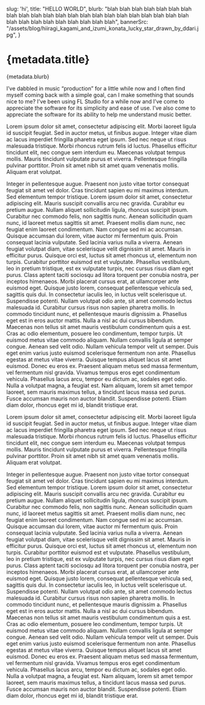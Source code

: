   slug: 'hi',
  title: "HELLO WORLD",
  blurb: "blah blah blah blah blah blah blah blah blah blah blah blah blah blah blah blah blah blah blah blah blah blah blah blah blah blah blah blah blah blah blah",
  bannerSrc: "/assets/blog/hiiragi_kagami_and_izumi_konata_lucky_star_drawn_by_ddari.jpg",
}

# {metadata.title}
<Banner src={metadata.bannerSrc} />
<Blurb>{metadata.blurb}</Blurb>

I’ve dabbled in music “production” for a little while now and I often find myself coming back with a simple goal, can I make something that sounds nice to me? I’ve been using FL Studio for a while now and I’ve come to appreciate the software for its simplicity and ease of use. I’ve also come to appreciate the software for its ability to help me understand music better.

Lorem ipsum dolor sit amet, consectetur adipiscing elit. Morbi laoreet ligula id suscipit feugiat. Sed in auctor metus, ut finibus augue. Integer vitae diam ac lacus imperdiet fringilla pharetra eget ipsum. Sed nec neque ut risus malesuada tristique. Morbi rhoncus rutrum felis id luctus. Phasellus efficitur tincidunt elit, nec congue sem interdum eu. Maecenas volutpat tempus mollis. Mauris tincidunt vulputate purus et viverra. Pellentesque fringilla pulvinar porttitor. Proin sit amet nibh sit amet quam venenatis mollis. Aliquam erat volutpat.

Integer in pellentesque augue. Praesent non justo vitae tortor consequat feugiat sit amet vel dolor. Cras tincidunt sapien eu mi maximus interdum. Sed elementum tempor tristique. Lorem ipsum dolor sit amet, consectetur adipiscing elit. Mauris suscipit convallis arcu nec gravida. Curabitur eu pretium augue. Nullam aliquet sollicitudin ligula, rhoncus suscipit ipsum. Curabitur nec commodo felis, non sagittis nunc. Aenean sollicitudin quam nunc, id laoreet metus sagittis sit amet.
Praesent mollis diam nunc, nec feugiat enim laoreet condimentum. Nam congue sed mi ac accumsan. Quisque accumsan dui lorem, vitae auctor mi fermentum quis. Proin consequat lacinia vulputate. Sed lacinia varius nulla a viverra. Aenean feugiat volutpat diam, vitae scelerisque velit dignissim sit amet. Mauris in efficitur purus. Quisque orci est, luctus sit amet rhoncus ut, elementum non turpis. Curabitur porttitor euismod est et vulputate.
Phasellus vestibulum, leo in pretium tristique, est ex vulputate turpis, nec cursus risus diam eget purus. Class aptent taciti sociosqu ad litora torquent per conubia nostra, per inceptos himenaeos. Morbi placerat cursus erat, at ullamcorper ante euismod eget. Quisque justo lorem, consequat pellentesque vehicula sed, sagittis quis dui. In consectetur iaculis leo, in luctus velit scelerisque ut. Suspendisse potenti. Nullam volutpat odio ante, sit amet commodo lectus malesuada id. Curabitur cursus risus non sapien pharetra mollis. In commodo tincidunt nunc, et pellentesque mauris dignissim a. Phasellus eget est in eros auctor mattis. Nulla a nisl ac dui cursus bibendum. Maecenas non tellus sit amet mauris vestibulum condimentum quis a est. Cras ac odio elementum, posuere leo condimentum, tempor turpis.
Ut euismod metus vitae commodo aliquam. Nullam convallis ligula at semper congue. Aenean sed velit odio. Nullam vehicula tempor velit ut semper. Duis eget enim varius justo euismod scelerisque fermentum non ante. Phasellus egestas at metus vitae viverra. Quisque tempus aliquet lacus sit amet euismod. Donec eu eros ex. Praesent aliquam metus sed massa fermentum, vel fermentum nisl gravida. Vivamus tempus eros eget condimentum vehicula. Phasellus lacus arcu, tempor eu dictum ac, sodales eget odio. Nulla a volutpat magna, a feugiat est. Nam aliquam, lorem sit amet tempor laoreet, sem mauris maximus tellus, a tincidunt lacus massa sed purus. Fusce accumsan mauris non auctor blandit. Suspendisse potenti. Etiam diam dolor, rhoncus eget mi id, blandit tristique erat.

Lorem ipsum dolor sit amet, consectetur adipiscing elit. Morbi laoreet ligula id suscipit feugiat. Sed in auctor metus, ut finibus augue. Integer vitae diam ac lacus imperdiet fringilla pharetra eget ipsum. Sed nec neque ut risus malesuada tristique. Morbi rhoncus rutrum felis id luctus. Phasellus efficitur tincidunt elit, nec congue sem interdum eu. Maecenas volutpat tempus mollis. Mauris tincidunt vulputate purus et viverra. Pellentesque fringilla pulvinar porttitor. Proin sit amet nibh sit amet quam venenatis mollis. Aliquam erat volutpat.

Integer in pellentesque augue. Praesent non justo vitae tortor consequat feugiat sit amet vel dolor. Cras tincidunt sapien eu mi maximus interdum. Sed elementum tempor tristique. Lorem ipsum dolor sit amet, consectetur adipiscing elit. Mauris suscipit convallis arcu nec gravida. Curabitur eu pretium augue. Nullam aliquet sollicitudin ligula, rhoncus suscipit ipsum. Curabitur nec commodo felis, non sagittis nunc. Aenean sollicitudin quam nunc, id laoreet metus sagittis sit amet.
Praesent mollis diam nunc, nec feugiat enim laoreet condimentum. Nam congue sed mi ac accumsan. Quisque accumsan dui lorem, vitae auctor mi fermentum quis. Proin consequat lacinia vulputate. Sed lacinia varius nulla a viverra. Aenean feugiat volutpat diam, vitae scelerisque velit dignissim sit amet. Mauris in efficitur purus. Quisque orci est, luctus sit amet rhoncus ut, elementum non turpis. Curabitur porttitor euismod est et vulputate.
Phasellus vestibulum, leo in pretium tristique, est ex vulputate turpis, nec cursus risus diam eget purus. Class aptent taciti sociosqu ad litora torquent per conubia nostra, per inceptos himenaeos. Morbi placerat cursus erat, at ullamcorper ante euismod eget. Quisque justo lorem, consequat pellentesque vehicula sed, sagittis quis dui. In consectetur iaculis leo, in luctus velit scelerisque ut. Suspendisse potenti. Nullam volutpat odio ante, sit amet commodo lectus malesuada id. Curabitur cursus risus non sapien pharetra mollis. In commodo tincidunt nunc, et pellentesque mauris dignissim a. Phasellus eget est in eros auctor mattis. Nulla a nisl ac dui cursus bibendum. Maecenas non tellus sit amet mauris vestibulum condimentum quis a est. Cras ac odio elementum, posuere leo condimentum, tempor turpis.
Ut euismod metus vitae commodo aliquam. Nullam convallis ligula at semper congue. Aenean sed velit odio. Nullam vehicula tempor velit ut semper. Duis eget enim varius justo euismod scelerisque fermentum non ante. Phasellus egestas at metus vitae viverra. Quisque tempus aliquet lacus sit amet euismod. Donec eu eros ex. Praesent aliquam metus sed massa fermentum, vel fermentum nisl gravida. Vivamus tempus eros eget condimentum vehicula. Phasellus lacus arcu, tempor eu dictum ac, sodales eget odio. Nulla a volutpat magna, a feugiat est. Nam aliquam, lorem sit amet tempor laoreet, sem mauris maximus tellus, a tincidunt lacus massa sed purus. Fusce accumsan mauris non auctor blandit. Suspendisse potenti. Etiam diam dolor, rhoncus eget mi id, blandit tristique erat.